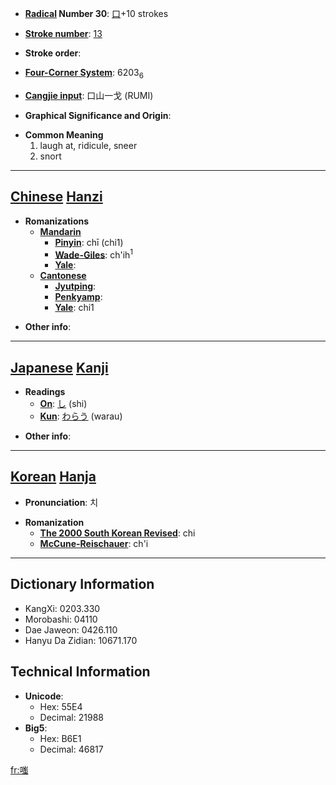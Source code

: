 * '''[[Wiktionary:Chinese radical index| Radical]] Number 30''': [[Wiktionary:Chinese radical index 口|口]]+10 strokes

* '''[[Wiktionary:Chinese total strokes index|Stroke number]]''': [[Wiktionary:Chinese total strokes index 13|13]]

* '''Stroke order''': 

* '''[[Wiktionary:Chinese four corner index|Four-Corner System]]''': 6203<sub>6</sub>

* '''[[Wiktionary:Chinese Cangjie index|Cangjie input]]''': 口山一戈 (RUMI)

* '''Graphical Significance and Origin''': 

* '''Common Meaning'''
*#laugh at, ridicule, sneer
*# snort


----

== [[Chinese]] [[Hanzi]] ==

* '''Romanizations'''
** '''[[Mandarin]]'''
*** '''[[Pinyin]]''': chī (chi1)
*** '''[[Wade-Giles]]''': ch'ih<sup>1</sup>
*** '''[[Yale]]''': 
** '''[[Cantonese]]'''
*** '''[[Jyutping]]''':
*** '''[[Penkyamp]]''': 
*** '''[[Yale]]''': chi1

* '''Other info''': 

----

== [[Japanese]] [[Kanji]] ==

* '''Readings'''
** '''[[On]]''': [[し]] (shi)
** '''[[Kun]]''': [[わらう]] (warau)

* '''Other info''':  

----

== [[Korean]] [[Hanja]] ==

* '''Pronunciation''': 치

* '''Romanization'''
** '''[[The 2000 South Korean Revised Romanization|The 2000 South Korean Revised]]''': chi
** '''[[McCune-Reischauer]]''': ch'i

----

== Dictionary Information ==

* KangXi: 0203.330
* Morobashi: 04110
* Dae Jaweon: 0426.110
* Hanyu Da Zidian: 10671.170

== Technical Information ==

* '''Unicode''':
** Hex: 55E4
** Decimal: 21988
* '''Big5''':
** Hex: B6E1
** Decimal: 46817

[[fr:嗤]]